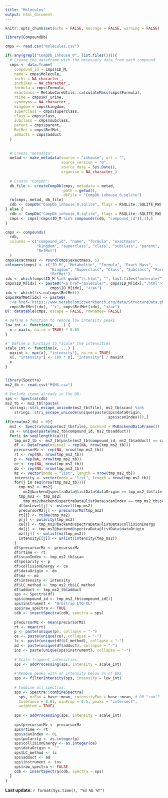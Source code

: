 ```yaml
---
title: "Molecules"
output: html_document
---
```


```r
knitr::opts_chunk$set(echo = FALSE, message = FALSE, warning = FALSE)
```

```r
library(CompoundDb)

cmps <- read.csv("molecules.csv")

if(!any(grepl("CompDb_inhouse_0", list.files()))){
  # Create the dataframe with the necessary data from each compound
  cmps <- data.frame(
    compound_id = cmps$ID_M,
    name = cmps$Molecule,
    inchi = NA_character_,
    inchikey = NA_character_,
    formula = cmps$Formula,
    exactmass = MetaboCoreUtils::calculateMass(cmps$Formula),
    rtime = cmps$RT_urine,
    synonyms = NA_character_,
    kingdom = cmps$kingdom,
    superclass = cmps$superclass,
    class = cmps$class,
    subclass = cmps$subclass,
    parent = cmps$parent,
    RefMet = cmps$RefMet,
    adducts = cmps$adduct
  )
  
  
  # Create "metadata":
  metad <- make_metadata(source = "inhouse", url = "",
                         source_version = "0", 
                         source_date = Sys.Date(),
                         organism = NA_character_)
  
  # Create "CompDb":
  db_file <- createCompDb(cmps, metadata = metad, 
                          path = getwd(), 
                          dbFile = "CompDb_inhouse_0.sqlite")
  rm(cmps, metad, db_file)
  cdb <- CompDb("CompDb_inhouse_0.sqlite", flags = RSQLite::SQLITE_RW)
} else {
  cdb <- CompDb("CompDb_inhouse_0.sqlite", flags = RSQLite::SQLITE_RW)
  cmps <- cmps[!cmps$ID_M %in% compounds(cdb, "compound_id")[,1],]
}

cmps <- compounds(
  cdb, 
  columns = c("compound_id", "name", "formula", "exactmass",
              "kingdom", "superclass", "class", "subclass", "parent",
              "RefMet")
  )
cmps$exactmass <- round(cmps$exactmass, 5)
colnames(cmps) <- c("ID_M", "Metabolite", "Formula", "Exact Mass", 
                    "Kingdom", "Superclass", "Class", "Subclass", "Parent", 
                    "RefMet")
idx <- which(cmps$ID_M %in% gsub("\\.html", "", list.files("molecule/")))
cmps$ID_M[idx] <- paste0("<a href='molecule/", cmps$ID_M[idx],".html'>",
                    cmps$ID_M[idx], "</a>") 
idx <- which(!is.na(cmps$RefMet))
cmps$RefMet[idx] <- paste0(
  "<a href='https://www.metabolomicsworkbench.org/data/StructureData.php?RegNo=",
  cmps$RefMet[idx], "'>", cmps$RefMet[idx], "</a>") 
DT::datatable(cmps, escape = FALSE, rownames= FALSE)
```


```r
# Define a function to remove low intensity peaks
low_int <- function(x, ...) {
  x > max(x, na.rm = TRUE) * 0.05
}

#' Define a function to *scale* the intensities
scale_int <- function(x, ...) {
  maxint <- max(x[, "intensity"], na.rm = TRUE)
  x[, "intensity"] <- 100 * x[, "intensity"] / maxint
  x
}


library(Spectra)
ms2_tb <- read.csv("MSMS.csv")

# Exclude items already in the DB:
sps <- Spectra(cdb)
ms2_tb <- ms2_tb[!paste(
  stringi::stri_escape_unicode(ms2_tb$file), ms2_tb$scan) %in% 
    stringi::stri_escape_unicode(unique(paste(sps$dataOrigin,
                                              sps$scanIndex))),]
if(nrow(ms2_tb) > 0){
  ms2 <- Spectra(unique(ms2_tb$file), backend = MsBackendDataFrame())
  ca <- unique(paste(ms2_tb$compound_id, ms2_tb$adduct))
  for(i in seq(length(ca))){
    tmp_ms2_tb <- ms2_tb[paste(ms2_tb$compound_id, ms2_tb$adduct) == ca[i],]
    df <- DataFrame(msLevel = rep(NA, nrow(tmp_ms2_tb)))
    precursorMz <- rep(NA, nrow(tmp_ms2_tb))
    rt <- rep(NA, nrow(tmp_ms2_tb))
    p <- rep(NA, nrow(tmp_ms2_tb))
    ce <- rep(NA, nrow(tmp_ms2_tb))
    do <- rep(NA, nrow(tmp_ms2_tb))
    mz <- vector(mode = "list", length = nrow(tmp_ms2_tb))
    intensity <- vector(mode = "list", length = nrow(tmp_ms2_tb))
    for(j in seq(nrow(tmp_ms2_tb))){
      tmp_ms2 <- ms2[
        ms2@backend@spectraData@listData$dataOrigin == tmp_ms2_tb$file[j]]
      tmp_ms2 <- tmp_ms2[
        tmp_ms2@backend@spectraData@listData$scanIndex == tmp_ms2_tb$scan[j]]
      df$msLevel[j] <- msLevel(tmp_ms2)
      precursorMz[j] <- precursorMz(tmp_ms2)
      rt[j] <- rtime(tmp_ms2)
      p[j] <- polarity(tmp_ms2)
      ce[j] <- tmp_ms2@backend@spectraData@listData$collisionEnergy
      do[j] <- tmp_ms2@backend@spectraData@listData$dataOrigin
      mz[[j]] <- unlist(mz(tmp_ms2))
      intensity[[j]] <- unlist(intensity(tmp_ms2))
    }
    df$precursorMz <- precursorMz
    df$rtime <- rt
    df$scanIndex <- tmp_ms2_tb$scan
    df$polarity <- p
    df$collisionEnergy <- ce
    df$dataOrigin <- do
    df$mz <- mz
    df$intensity <- intensity
    df$LC_method <- tmp_ms2_tb$LC_method
    df$adduct <- tmp_ms2_tb$adduct
    sps <- Spectra(df)
    sps$compound_id <- tmp_ms2_tb$compound_id[1]
    sps$instrument <- "Orbitrap LTQ-XL"
    sps$raw_spectra <- TRUE
    cdb <- insertSpectra(cdb, spectra = sps)
    
    precursorMz <- mean(precursorMz)
    rt <- mean(rt)
    p <- paste(unique(p), collapse = "-")
    ce <- paste(unique(ce), collapse = "-")
    lc <- paste(unique(df$LC_method), collapse = "-")
    ad <- paste(unique(df$adduct), collapse = "-")
    ins <- paste(unique(sps$instrument), collapse = "-")
    
    # Scale fragment intensities:
    sps <- addProcessing(sps, intensity = scale_int)
    
    #'Remove peaks with an intensity below 5% of BPI
    sps <- filterIntensity(sps, intensity = low_int)
    
    # Combine all spectras:
    sps <- Spectra::combineSpectra(
      sps, mzFun = base::mean, intensityFun = base::mean, # OR "sum"? 
      tolerance = 0.01, minProp = 0.5, peaks = "intersect", 
      weighted = TRUE)
    
    sps <- addProcessing(sps, intensity = scale_int)
    
    sps$precursorMz <- precursorMz
    sps$rtime <- rt
    sps$scanIndex <- 0L
    sps$polarity <- as.integer(p)
    sps$collisionEnergy <- as.integer(ce)
    sps$dataOrigin <- ""
    sps$LC_method <- lc
    sps$adduct <- ad
    sps$instrument <- ins
    sps$raw_spectra <- FALSE
    cdb <- insertSpectra(cdb, spectra = sps)
  }
}
```

**Last update:** `r format(Sys.time(), "%d %b %Y")`